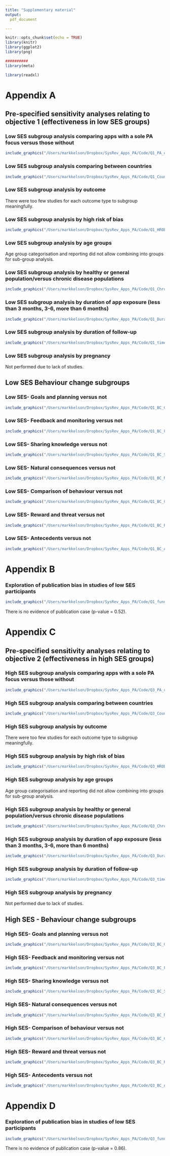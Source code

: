 ```yaml
---
title: "Supplementary material"
output: 
  pdf_document

---
```


```r
knitr::opts_chunk$set(echo = TRUE)
library(knitr)
library(ggplot2)
library(png)
```

```r
##########
library(meta)

library(readxl)

```
# Appendix A ####

## Pre-specified sensitivity analyses relating to objective 1 (effectiveness in low SES groups)

### Low SES subgroup analysis comparing apps with a sole PA focus versus those without
```r

include_graphics("/Users/markkelson/Dropbox/SysRev_Apps_PA/Code/Q1_PA_only.png")
```
\newpage

### Low SES subgroup analysis comparing between countries

```r

include_graphics("/Users/markkelson/Dropbox/SysRev_Apps_PA/Code/Q1_Country.png")
```
\newpage


### Low SES subgroup analysis by outcome

There were too few studies for each outcome type to subgroup meaningfully. 

<!-- # ```{r eval=T,echo=F, fig.align="center",out.width="90%", fig.cap="Low SES participants in studies split by outcome"} -->
<!-- #  -->
<!-- # include_graphics("/Users/markkelson/Dropbox/SysRev_Apps_PA/Code/Q1_outcome.png") -->
<!-- # ``` -->

\newpage

### Low SES subgroup analysis by high risk of bias

```r

include_graphics("/Users/markkelson/Dropbox/SysRev_Apps_PA/Code/Q1_HROB.png")
```
\newpage

### Low SES subgroup analysis by age groups
Age group categorisation and reporting did not allow combining into groups for sub-group analysis. 

### Low SES subgroup analysis by healthy or general population/versus chronic disease populations


```r

include_graphics("/Users/markkelson/Dropbox/SysRev_Apps_PA/Code/Q1_Chronic.png")
```

\newpage


### Low SES subgroup analysis by duration of app exposure (less than 3 months, 3-6, more than 6 months)

```r

include_graphics("/Users/markkelson/Dropbox/SysRev_Apps_PA/Code/Q1_Duration_of_app_m.png")
```

\newpage    

### Low SES subgroup analysis by duration of follow-up 

```r

include_graphics("/Users/markkelson/Dropbox/SysRev_Apps_PA/Code/Q1_time.png")
```
\newpage

### Low SES subgroup analysis by pregnancy
Not performed due to lack of studies.
  



## Low SES Behaviour change subgroups 

### Low SES- Goals and planning versus not ####
```r

include_graphics("/Users/markkelson/Dropbox/SysRev_Apps_PA/Code/Q1_BC_Goals_and_planning.png")

```
\newpage

### Low SES- Feedback and monitoring versus not ####
```r
include_graphics("/Users/markkelson/Dropbox/SysRev_Apps_PA/Code/Q1_BC_Feedback_and_monitoring.png")
```
\newpage
### Low SES- Sharing knowledge versus not ####
```r
include_graphics("/Users/markkelson/Dropbox/SysRev_Apps_PA/Code/Q1_BC_Sharing_knowledge.png")
```
\newpage
### Low SES- Natural consequences versus not ####
```r
include_graphics("/Users/markkelson/Dropbox/SysRev_Apps_PA/Code/Q1_BC_Natural_consequences.png")
```
\newpage
### Low SES- Comparison of behaviour versus not ####
```r
include_graphics("/Users/markkelson/Dropbox/SysRev_Apps_PA/Code/Q1_BC_Comparison_of_behaviour.png")
```
\newpage
### Low SES- Reward and threat versus not ####
```r
include_graphics("/Users/markkelson/Dropbox/SysRev_Apps_PA/Code/Q1_BC_Reward_and_threat.png")
```
\newpage
### Low SES- Antecedents versus not ####
```r
include_graphics("/Users/markkelson/Dropbox/SysRev_Apps_PA/Code/Q1_BC_Antecedents.png")
```


# Appendix B ####
### Exploration of publication bias in studies of low SES participants
```r
include_graphics("/Users/markkelson/Dropbox/SysRev_Apps_PA/Code/Q1_funnel.png")
```

There is no evidence of publication case (p-value = 0.52).


# Appendix C ####

## Pre-specified sensitivity analyses relating to objective 2 (effectiveness in high SES groups)

### High SES subgroup analysis comparing apps with a sole PA focus versus those without

```r

include_graphics("/Users/markkelson/Dropbox/SysRev_Apps_PA/Code/Q3_PA_only.png")
```
\newpage

### High SES subgroup analysis comparing between countries

```r

include_graphics("/Users/markkelson/Dropbox/SysRev_Apps_PA/Code/Q3_Country.png")
```
\newpage


### High SES subgroup analysis by outcome

There were too few studies for each outcome type to subgroup meaningfully.

<!-- # ```{r eval=T,echo=F, fig.align="center",out.width="90%", fig.cap="High SES participants in studies split by outcome"} -->
<!-- #  -->
<!-- # include_graphics("/Users/markkelson/Dropbox/SysRev_Apps_PA/Code/Q3_outcome.png") -->
<!-- # ``` -->

\newpage

### High SES subgroup analysis by high risk of bias

```r

include_graphics("/Users/markkelson/Dropbox/SysRev_Apps_PA/Code/Q3_HROB.png")
```
\newpage

### High SES subgroup analysis by age groups
Age group categorisation and reporting did not allow combining into groups for sub-group analysis.

### High SES subgroup analysis by healthy or general population/versus chronic disease populations


```r

include_graphics("/Users/markkelson/Dropbox/SysRev_Apps_PA/Code/Q3_Chronic.png")
```

\newpage


### High SES subgroup analysis by duration of app exposure (less than 3 months, 3-6, more than 6 months)

```r

include_graphics("/Users/markkelson/Dropbox/SysRev_Apps_PA/Code/Q3_Duration_of_app_m.png")
```

\newpage

### High SES subgroup analysis by duration of follow-up

```r

include_graphics("/Users/markkelson/Dropbox/SysRev_Apps_PA/Code/Q3_time.png")
```
\newpage

### High SES subgroup analysis by pregnancy
Not performed due to lack of studies.




## High SES - Behaviour change subgroups

### High SES- Goals and planning versus not ####
```r

include_graphics("/Users/markkelson/Dropbox/SysRev_Apps_PA/Code/Q3_BC_Goals_and_planning.png")

```
\newpage

### High SES- Feedback and monitoring versus not ####
```r
include_graphics("/Users/markkelson/Dropbox/SysRev_Apps_PA/Code/Q3_BC_Feedback_and_monitoring.png")
```
\newpage
### High SES- Sharing knowledge versus not ####
```r
include_graphics("/Users/markkelson/Dropbox/SysRev_Apps_PA/Code/Q3_BC_Sharing_knowledge.png")
```
\newpage
### High SES- Natural consequences versus not ####
```r
include_graphics("/Users/markkelson/Dropbox/SysRev_Apps_PA/Code/Q3_BC_Natural_consequences.png")
```
\newpage
### High SES- Comparison of behaviour versus not ####
```r
include_graphics("/Users/markkelson/Dropbox/SysRev_Apps_PA/Code/Q3_BC_Comparison_of_behaviour.png")
```
\newpage
### High SES- Reward and threat versus not ####
```r
include_graphics("/Users/markkelson/Dropbox/SysRev_Apps_PA/Code/Q3_BC_Reward_and_threat.png")
```
\newpage
### High SES- Antecedents versus not ####
```r
include_graphics("/Users/markkelson/Dropbox/SysRev_Apps_PA/Code/Q3_BC_Antecedents.png")
```


# Appendix D ####
### Exploration of publication bias in studies of low SES participants
```r
include_graphics("/Users/markkelson/Dropbox/SysRev_Apps_PA/Code/Q3_funnel.png")
```

There is no evidence of publication case (p-value = 0.86).



